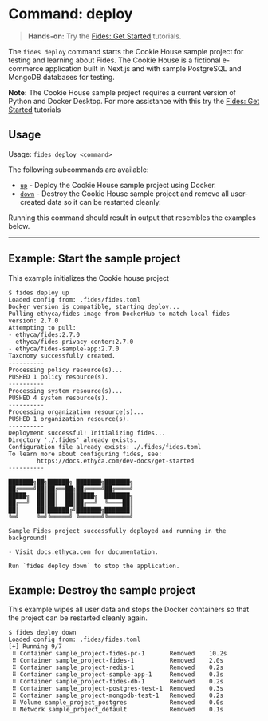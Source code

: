 
# Command: deploy

> **Hands-on:** Try the [Fides: Get Started](#LINK) tutorials.

The ```fides deploy``` command starts the Cookie House sample project for testing and learning about Fides. The Cookie House is a fictional e-commerce application built in Next.js and with sample PostgreSQL and MongoDB databases for testing.

<Callout emoji="">**Note:** The Cookie House sample project requires a current version of Python and Docker Desktop. For more assistance with this try the [Fides: Get Started](#LINK) tutorials</Callout>

## Usage
Usage: ```fides deploy <command>```

The following subcommands are available:

* <span class="nx-absolute -nx-mt-20" id="up"></span>[```up```](#up) - Deploy the Cookie House sample project using Docker.
* <span class="nx-absolute -nx-mt-20" id="down"></span>[```down```](#down) -  Destroy the Cookie House sample project and remove all user-created data so it can be restarted cleanly.

Running this command should result in output that resembles the examples below.

---

## Example: Start the sample project
This example initializes the Cookie house project

```console
$ fides deploy up
Loaded config from: .fides/fides.toml
Docker version is compatible, starting deploy...
Pulling ethyca/fides image from DockerHub to match local fides version: 2.7.0
Attempting to pull:
- ethyca/fides:2.7.0
- ethyca/fides-privacy-center:2.7.0
- ethyca/fides-sample-app:2.7.0
Taxonomy successfully created.
----------
Processing policy resource(s)...
PUSHED 1 policy resource(s).
----------
Processing system resource(s)...
PUSHED 4 system resource(s).
----------
Processing organization resource(s)...
PUSHED 1 organization resource(s).
----------
Deployment successful! Initializing fides...
Directory './.fides' already exists.
Configuration file already exists: ./.fides/fides.toml
To learn more about configuring fides, see:
        https://docs.ethyca.com/dev-docs/get-started
----------

███████╗██╗██████╗ ███████╗███████╗
██╔════╝██║██╔══██╗██╔════╝██╔════╝
█████╗  ██║██║  ██║█████╗  ███████╗
██╔══╝  ██║██║  ██║██╔══╝  ╚════██║
██║     ██║██████╔╝███████╗███████║
╚═╝     ╚═╝╚═════╝ ╚══════╝╚══════╝

Sample Fides project successfully deployed and running in the background!

- Visit docs.ethyca.com for documentation.

Run `fides deploy down` to stop the application.
```

## Example: Destroy the sample project
This example wipes all user data and stops the Docker containers so that the project can be restarted cleanly again.

```console
$ fides deploy down
Loaded config from: .fides/fides.toml
[+] Running 9/7
 ⠿ Container sample_project-fides-pc-1       Removed	10.2s
 ⠿ Container sample_project-fides-1          Removed	2.0s
 ⠿ Container sample_project-redis-1          Removed	0.2s
 ⠿ Container sample_project-sample-app-1     Removed	0.3s
 ⠿ Container sample_project-fides-db-1       Removed	0.2s
 ⠿ Container sample_project-postgres-test-1  Removed	0.3s
 ⠿ Container sample_project-mongodb-test-1   Removed	0.2s
 ⠿ Volume sample_project_postgres            Removed	0.0s
 ⠿ Network sample_project_default            Removed	0.1s
```